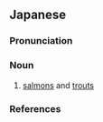 ==Japanese==
{{ja-kanjitab|けい|そん|yomi=o}}

===Pronunciation===
{{ja-pron|yomi=kanon|けいそん|acc=1|acc_ref=DJR,NHK}}

===Noun===
{{ja-noun|けいそん}}

# [[salmon]]s and [[trout]]s

===References===
<references/>